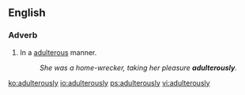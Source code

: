 ==English==

===Adverb===
{{en-adv}}

# In a [[adulterous]] manner.
#: ''She was a home-wrecker, taking her pleasure '''adulterously'''.''

[[ko:adulterously]]
[[io:adulterously]]
[[ps:adulterously]]
[[vi:adulterously]]